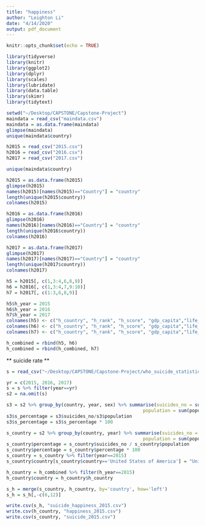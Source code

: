 ```yaml
---
title: "happiness"
author: "Leighton Li"
date: "4/14/2020"
output: pdf_document
---
```


```r
knitr::opts_chunk$set(echo = TRUE)
```


```r
library(tidyverse)
library(knitr)
library(ggplot2)
library(dplyr)
library(scales)
library(lubridate)
library(data.table)
library(skimr)
library(tidytext)
```

```r
setwd("~/Desktop/CAPSTONE/Capstone-Project")
maindata = read_csv("maindata.csv")
maindata = as.data.frame(maindata)
glimpse(maindata)
unique(maindata$country)

h2015 = read_csv("2015.csv")
h2016 = read_csv("2016.csv")
h2017 = read_csv("2017.csv")
```

```r
unique(maindata$country)

h2015 = as.data.frame(h2015)
glimpse(h2015)
names(h2015)[names(h2015)=="Country"] = "country"
length(unique(h2015$country))
colnames(h2015)

h2016 = as.data.frame(h2016)
glimpse(h2016)
names(h2016)[names(h2016)=="Country"] = "country"
length(unique(h2016$country))
colnames(h2016)

h2017 = as.data.frame(h2017)
glimpse(h2017)
names(h2017)[names(h2017)=="Country"] = "country"
length(unique(h2017$country))
colnames(h2017)
```

```r
h5 = h2015[, c(1,3:4,6,8,9)]
h6 = h2016[, c(1,3:4,7,9:10)]
h7 = h2017[, c(1:3,6,8,9)]

h5$h_year = 2015
h6$h_year = 2016
h7$h_year = 2017
colnames(h5) <- c("h_country", "h_rank", "h_score", "gdp_capita","life_exp", "freedom", "h_year")
colnames(h6) <- c("h_country", "h_rank", "h_score", "gdp_capita","life_exp", "freedom", "h_year")
colnames(h7) <- c("h_country", "h_rank", "h_score", "gdp_capita","life_exp", "freedom", "h_year")
```

```r
h_combined = rbind(h5, h6)
h_combined = rbind(h_combined, h7)
```

** suicide rate **
```r
s = read_csv("~/Desktop/CAPSTONE/Capstone-Project/who_suicide_statistics.csv")
```

```r
yr = c(2015, 2016, 2017)
s = s %>% filter(year==yr)
s2 = na.omit(s)
```

```r
s3 = s2 %>% group_by(country, year, sex) %>% summarise(suicides_no = sum(suicides_no),
                                                  population = sum(population))
s3$s_percentage = s3$suicides_no/s3$population
s3$s_percentage = s3$s_percentage * 100
```

```r
s_country = s2 %>% group_by(country, year) %>% summarise(suicides_no = sum(suicides_no),
                                                  population = sum(population))
s_country$percentage = s_country$suicides_no / s_country$population
s_country$percentage = s_country$percentage * 100
s_country = s_country %>% filter(year==2015)
s_country$country[s_country$country=='United States of America'] = "United States"

h_country = h_combined %>% filter(h_year==2015)
h_country$country = h_country$h_country
```

```r
s_h = merge(s_country, h_country, by='country', how='left')
s_h = s_h[,-c(6,12)]

write.csv(s_h, "suicide_happiness_2015.csv")
write.csv(h_country, "happiness_2015.csv")
write.csv(s_country, "suicide_2015.csv")
```

